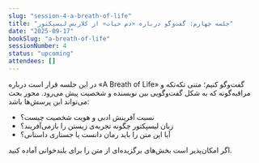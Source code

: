 ```yaml
---
slug: "session-4-a-breath-of-life"
title: "جلسه چهارم: گفت‌وگو درباره «دم حیات» از کلاریس لیسپکتور"
date: "2025-09-17"
bookSlug: "a-breath-of-life"
sessionNumber: 4
status: "upcoming"
attendees: []
---
```


در این جلسه قرار است درباره «A Breath of Life» گفت‌وگو کنیم؛ متنی تکه‌تکه و مراقبه‌گونه که به شکل گفت‌وگویی بین نویسنده و شخصیت پیش می‌رود. محور بحث می‌تواند این پرسش‌ها باشد:

- نسبت آفرینش ادبی و هویت شخصیت چیست؟
- زبان لیسپکتور چگونه تجربه‌ی زیستن را بازمی‌آفریند؟
- آیا این متن را باید رمان دانست یا جستاری داستانی؟

اگر امکان‌پذیر است بخش‌های برگزیده‌ای از متن را برای بلندخوانی آماده کنید.
